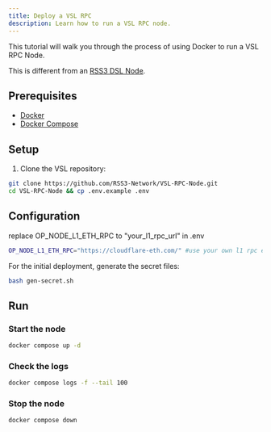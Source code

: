 ```yaml
---
title: Deploy a VSL RPC
description: Learn how to run a VSL RPC node.
---
```


This tutorial will walk you through the process of using Docker to run a VSL RPC Node.

<Callout type="error">This is different from an [RSS3 DSL Node](/guide/operator/deployment/guide).</Callout>

## Prerequisites

- [Docker](https://docs.docker.com/engine/install/)
- [Docker Compose](https://docs.docker.com/compose/install/)

## Setup

1. Clone the VSL repository:

```bash
git clone https://github.com/RSS3-Network/VSL-RPC-Node.git
cd VSL-RPC-Node && cp .env.example .env
```
## Configuration

replace OP_NODE_L1_ETH_RPC to "your_l1_rpc_url" in .env

```bash
OP_NODE_L1_ETH_RPC="https://cloudflare-eth.com/" #use your own l1 rpc endpoint
```

For the initial deployment, generate the secret files:

```bash
bash gen-secret.sh
```

## Run

### Start the node

```bash
docker compose up -d
```

### Check the logs

```bash
docker compose logs -f --tail 100
```

### Stop the node

```bash
docker compose down
```
